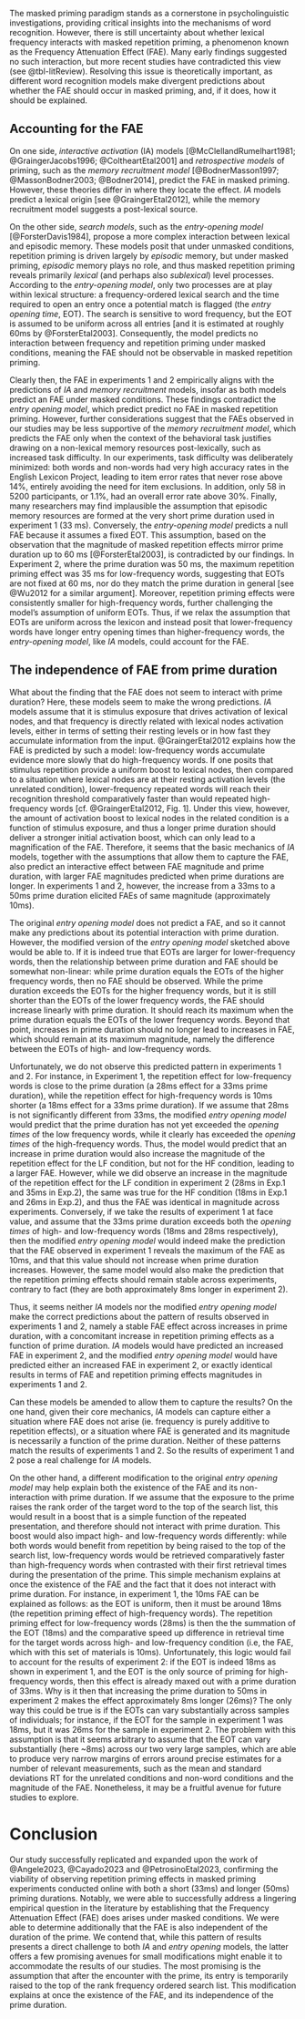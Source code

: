 The masked priming paradigm stands as a cornerstone in psycholinguistic investigations, providing critical insights into the mechanisms of word recognition. However, there is still uncertainty about whether lexical frequency interacts with masked repetition priming, a phenomenon known as the Frequency Attenuation Effect (FAE). Many early findings suggested no such interaction, but more recent studies have contradicted this view (see @tbl-litReview). Resolving this issue is theoretically important, as different word recognition models make divergent predictions about whether the FAE should occur in masked priming, and, if it does, how it should be explained.

## Accounting for the FAE

On one side, *interactive activation* (IA) models [@McClellandRumelhart1981; @GraingerJacobs1996; @ColtheartEtal2001] and *retrospective models* of priming, such as the *memory recruitment model* [@BodnerMasson1997; @MassonBodner2003; @Bodner2014], predict the FAE in masked priming. However, these theories differ in where they locate the effect. *IA* models predict a lexical origin [see @GraingerEtal2012], while the memory recruitment model suggests a post-lexical source.

On the other side, *search models*, such as the *entry-opening model* [@ForsterDavis1984], propose a more complex interaction between lexical and episodic memory. These models posit that under unmasked conditions, repetition priming is driven largely by *episodic* memory, but under masked priming, *episodic* memory plays no role, and thus masked repetition priming reveals primarily *lexical* (and perhaps also *sublexical*) level processes. According to the *entry-opening model*, only two processes are at play within lexical structure: a frequency-ordered lexical search and the time required to open an entry once a potential match is flagged (the *entry opening time*, EOT). The search is sensitive to word frequency, but the EOT is assumed to be uniform across all entries [and it is estimated at roughly 60ms by @ForsterEtal2003]. Consequently, the model predicts no interaction between frequency and repetition priming under masked conditions, meaning the FAE should not be observable in masked repetition priming.

Clearly then, the FAE in experiments 1 and 2 empirically aligns with the predictions of *IA* and *memory recruitment* models, insofar as both models predict an FAE under masked conditions. These findings contradict the *entry opening model*, which predict predict no FAE in masked repetition priming. However, further considerations suggest that the FAEs observed in our studies may be less supportive of the *memory recruitment model*, which predicts the FAE only when the context of the behavioral task justifies drawing on a non-lexical memory resources post-lexically, such as increased task difficulty. In our experiments, task difficulty was deliberately minimized: both words and non-words had very high accuracy rates in the English Lexicon Project, leading to item error rates that never rose above 14%, entirely avoiding the need for item exclusions. In addition, only 58 in 5200 participants, or 1.1%, had an overall error rate above 30%. Finally, many researchers may find implausible the assumption that episodic memory resources are formed at the very short prime duration used in experiment 1 (33 ms). Conversely, the *entry-opening model* predicts a null FAE because it assumes a fixed EOT. This assumption, based on the observation that the magnitude of masked repetition effects mirror prime duration up to 60 ms [@ForsterEtal2003], is contradicted by our findings. In Experiment 2, where the prime duration was 50 ms, the maximum repetition priming effect was 35 ms for low-frequency words, suggesting that EOTs are not fixed at 60 ms, nor do they match the prime duration in general [see @Wu2012 for a similar argument]. Moreover, repetition priming effects were consistently smaller for high-frequency words, further challenging the model's assumption of uniform EOTs. Thus, if we relax the assumption that EOTs are uniform across the lexicon and instead posit that lower-frequency words have longer entry opening times than higher-frequency words, the *entry-opening model*, like *IA* models, could account for the FAE.

## The independence of FAE from prime duration

What about the finding that the FAE does not seem to interact with prime duration? Here, these models seem to make the wrong predictions. *IA* models assume that it is stimulus exposure that drives activation of lexical nodes, and that frequency is directly related with lexical nodes activation levels, either in terms of setting their resting levels or in how fast they accumulate information from the input. @GraingerEtal2012 explains how the FAE is predicted by such a model: low-frequency words accumulate evidence more slowly that do high-frequency words. If one posits that stimulus repetition provide a uniform boost to lexical nodes, then compared to a situation where lexical nodes are at their resting activation levels (the unrelated condition), lower-frequency repeated words will reach their recognition threshold comparatively faster than would repeated high-frequency words [cf. @GraingerEtal2012, Fig. 1]. Under this view, however, the amount of activation boost to lexical nodes in the related condition is a function of stimulus exposure, and thus a longer prime duration should deliver a stronger initial activation boost, which can only lead to a magnification of the FAE. Therefore, it seems that the basic mechanics of *IA* models, together with the assumptions that allow them to capture the FAE, also predict an interactive effect between FAE magnitude and prime duration, with larger FAE magnitudes predicted when prime durations are longer. In experiments 1 and 2, however, the increase from a 33ms to a 50ms prime duration elicited FAEs of same magnitude (approximately 10ms).

The original *entry opening model* does not predict a FAE, and so it cannot make any predictions about its potential interaction with prime duration. However, the modified version of the *entry opening model* sketched above would be able to. If it is indeed true that EOTs are larger for lower-frequency words, then the relationship between prime duration and FAE should be somewhat non-linear: while prime duration equals the EOTs of the higher frequency words, then no FAE should be observed. While the prime duration exceeds the EOTs for the higher frequency words, but it is still shorter than the EOTs of the lower frequency words, the FAE should increase linearly with prime duration. It should reach its maximum when the prime duration equals the EOTs of the lower frequency words. Beyond that point, increases in prime duration should no longer lead to increases in FAE, which should remain at its maximum magnitude, namely the difference between the EOTs of high- and low-frequency words.

Unfortunately, we do not observe this predicted pattern in experiments 1 and 2. For instance, in Experiment 1, the repetition effect for low-frequency words is close to the prime duration (a 28ms effect for a 33ms prime duration), while the repetition effect for high-frequency words is 10ms shorter (a 18ms effect for a 33ms prime duration). If we assume that 28ms is not significantly different from 33ms, the modified *entry opening model* would predict that the prime duration has not yet exceeded the *opening times* of the low frequency words, while it clearly has exceeded the *opening times* of the high-frequency words. Thus, the model would predict that an increase in prime duration would also increase the magnitude of the repetition effect for the LF condition, but not for the HF condition, leading to a larger FAE. However, while we did observe an increase in the magnitude of the repetition effect for the LF condition in experiment 2 (28ms in Exp.1 and 35ms in Exp.2), the same was true for the HF condition (18ms in Exp.1 and 26ms in Exp.2), and thus the FAE was identical in magnitude across experiments. Conversely, if we take the results of experiment 1 at face value, and assume that the 33ms prime duration exceeds both the *opening times* of high- and low-frequency words (18ms and 28ms respectively), then the modified *entry opening model* would indeed make the prediction that the FAE observed in experiment 1 reveals the maximum of the FAE as 10ms, and that this value should not increase when prime duration increases. However, the same model would also make the prediction that the repetition priming effects should remain stable across experiments, contrary to fact (they are both approximately 8ms longer in experiment 2).

Thus, it seems neither *IA* models nor the modified *entry opening model* make the correct predictions about the pattern of results observed in experiments 1 and 2, namely a stable FAE effect across increases in prime duration, with a concomitant increase in repetition priming effects as a function of prime duration. *IA* models would have predicted an increased FAE in experiment 2, and the modified *entry opening model* would have predicted either an increased FAE in experiment 2, or exactly identical results in terms of FAE and repetition priming effects magnitudes in experiments 1 and 2. 

Can these models be amended to allow them to capture the results? On the one hand, given their core mechanics, *IA* models can capture either a situation where FAE does not arise (ie. frequency is purely additive to repetition effects), or a situation where FAE is generated and its magnitude is necessarily a function of the prime duration. Neither of these patterns match the results of experiments 1 and 2. So the results of experiment 1 and 2 pose a real challenge for *IA* models.

On the other hand, a different modification to the original *entry opening model* may help explain both the existence of the FAE and its non-interaction with prime duration. If we assume that the exposure to the prime raises the rank order of the target word to the top of the search list, this would result in a boost that is a simple function of the repeated presentation, and therefore should not interact with prime duration. This boost would also impact high- and low-frequency words differently: while both words would benefit from repetition by being raised to the top of the search list, low-frequency words would be retrieved comparatively faster than high-frequency words when contrasted with their first retrieval times during the presentation of the prime. This simple mechanism explains at once the existence of the FAE and the fact that it does not interact with prime duration. For instance, in experiment 1, the 10ms FAE can be explained as follows: as the EOT is uniform, then it must be around 18ms (the repetition priming effect of high-frequency words). The repetition priming effect for low-frequency words (28ms) is then the the summation of the EOT (18ms) and the comparative speed up difference in retrieval time for the target words across high- and low-frequency condition (i.e, the FAE, which with this set of materials is 10ms). Unfortunately, this logic would fail to account for the results of experiment 2: if the EOT is indeed 18ms as shown in experiment 1, and the EOT is the only source of priming for high-frequency words, then this effect is already maxed out with a prime duration of 33ms. Why is it then that increasing the prime duration to 50ms in experiment 2 makes the effect approximately 8ms longer (26ms)? The only way this could be true is if the EOTs can vary substantially across samples of individuals; for instance, if the EOT for the sample in experiment 1 was 18ms, but it was 26ms for the sample in experiment 2. The problem with this assumption is that it seems arbitrary to assume that the EOT can vary substantially (here ~8ms) across our two very large samples, which are able to produce very narrow margins of errors around precise estimates for a number of relevant measurements, such as the mean and standard deviations RT for the unrelated conditions and non-word conditions and the magnitude of the FAE. Nonetheless, it may be a fruitful avenue for future studies to explore.

# Conclusion

Our study successfully replicated and expanded upon the work of @Angele2023, @Cayado2023 and @PetrosinoEtal2023, confirming the viability of observing repetition priming effects in masked priming experiments conducted online with both a short (33ms) and longer (50ms) priming durations. Notably, we were able to successfully address a lingering empirical question in the literature by establishing that the Frequency Attenuation Effect (FAE) does arises under masked conditions. We were able to determine additionally that the FAE is also independent of the duration of the prime. We contend that, while this pattern of results presents a direct challenge to both *IA* and *entry opening* models, the latter offers a few promising avenues for small modifications might enable it to accommodate the results of our studies. The most promising is the assumption that after the encounter with the prime, its entry is temporarily raised to the top of the rank frequency ordered search list. This modification explains at once the existence of the FAE, and its independence of the prime duration.
